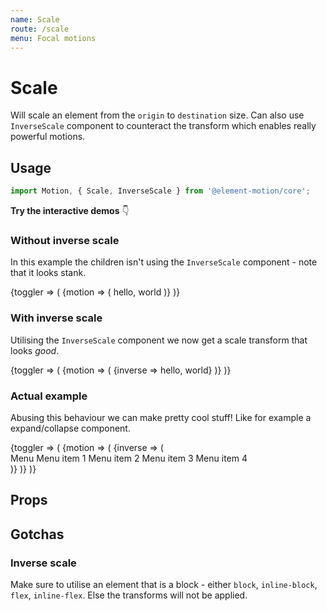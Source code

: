```yaml
---
name: Scale
route: /scale
menu: Focal motions
---
```



# Scale

Will scale an element from the `origin` to `destination` size.
Can also use `InverseScale` component to counteract the transform which enables really powerful motions.

## Usage

```js
import Motion, { Scale, InverseScale } from '@element-motion/core';
```

**Try the interactive demos** 👇

### Without inverse scale

In this example the children isn't using the `InverseScale` component - note that it looks stank.

<Playground>
  <Styled.Container>
    <Common.Toggler>
      {toggler => (
        <Motion triggerSelfKey={toggler.shown}>
          <Scale>
            {motion => (
              <Styled.Root {...motion} big={toggler.shown} onClick={toggler.toggle}>
                <Styled.Text>hello, world</Styled.Text>
              </Styled.Root>
            )}
          </Scale>
        </Motion>
      )}
    </Common.Toggler>
  </Styled.Container>
</Playground>

### With inverse scale

Utilising the `InverseScale` component we now get a scale transform that looks _good_.

<Playground>
  <Styled.Container>
    <Common.Toggler>
      {toggler => (
        <Motion triggerSelfKey={toggler.shown}>
          <Scale>
            {motion => (
              <Styled.Root {...motion} big={toggler.shown} onClick={toggler.toggle}>
                <InverseScale>
                  {inverse => <Styled.Text {...inverse}>hello, world</Styled.Text>}
                </InverseScale>
              </Styled.Root>
            )}
          </Scale>
        </Motion>
      )}
    </Common.Toggler>
  </Styled.Container>
</Playground>

### Actual example

Abusing this behaviour we can make pretty cool stuff!
Like for example a expand/collapse component.

<Playground>
  <Styled.Container>
    <Common.Toggler>
      {toggler => (
        <Motion triggerSelfKey={toggler.shown}>
          <Scale duration={200}>
            {motion => (
              <Styled.Menu {...motion} isExpanded={toggler.shown} overflow="hidden">
                <InverseScale>
                  {inverse => (
                    <div {...inverse}>
                      <Styled.MenuButton onClick={toggler.toggle}>Menu</Styled.MenuButton>
                      <Styled.MenuItems style={{ position: toggler.shown ? 'static' : 'absolute' }}>
                        <Styled.MenuItem>Menu item 1</Styled.MenuItem>
                        <Styled.MenuItem>Menu item 2</Styled.MenuItem>
                        <Styled.MenuItem>Menu item 3</Styled.MenuItem>
                        <Styled.MenuItem>Menu item 4</Styled.MenuItem>
                      </Styled.MenuItems>
                    </div>
                  )}
                </InverseScale>
              </Styled.Menu>
            )}
          </Scale>
        </Motion>
      )}
    </Common.Toggler>
  </Styled.Container>
</Playground>

## Props

<Props of={Scale} />

## Gotchas

### Inverse scale

Make sure to utilise an element that is a block - either `block`, `inline-block`, `flex`, `inline-flex`.
Else the transforms will not be applied.

